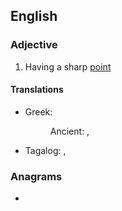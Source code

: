 ==English==

===Adjective===
{{en-adj|head=[[sharp]]-[[pointed]]}}

# Having a sharp [[point]]

====Translations====
{{trans-top|having a sharp point}}
* Greek:
*: Ancient: {{t|grc|ὀξυπαγής}}, {{t|grc|ὀξυπευκής}}
{{trans-mid}}
* Tagalog: {{t|tl|damyos}}, {{t|tl|tilos}}
{{trans-bottom}}

===Anagrams===
* {{anagrams|en|a=adehinopprst|parthenopids}}